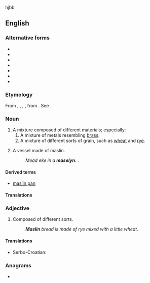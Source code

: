 {{also|măslin}}hjbb

==English==

===Alternative forms===
* {{l|en|maselyn}}
* {{l|en|mashlin}}
* {{l|en|mashlum}}
* {{l|en|mastlin}}
* {{l|en|meslin}}
* {{l|en|mislen}}
* {{l|en|mislin}}

===Etymology===
From {{etyl|ang|en}} {{m|ang|missellane}}, {{m|ang|misceline}}, {{m|ang|miscelin}}, {{m|ang|meslin}}, from {{m|ang|miscellane}}. See {{m|en|miscellane}}.

===Noun===
{{en-noun|~}}

# A mixture composed of different materials; especially:
## A mixture of metals resembling [[brass]].
## A mixture of different sorts of grain, such as [[wheat]] and [[rye]].
# {{lb|en|obsolete}} A vessel made of maslin.
#: ''Mead eke in a '''maselyn'''.'' {{w|Chaucer}}.

====Derived terms====
* [[maslin pan]]

====Translations====
{{trans-top|mixture of different materials}}
{{trans-mid}}
{{trans-bottom}}

===Adjective===
{{en-adj|-}}

# Composed of different sorts.
#: '''''Maslin''' bread is made of rye mixed with a little wheat.''

====Translations====
{{trans-top|composed of different sorts}}
{{trans-mid}}
{{trans-bottom}}

{{checktrans-top}}
* Serbo-Croatian: {{t+|sh|suražica}}
{{trans-mid}}
{{trans-bottom}}

===Anagrams===
* {{anagrams|en|a=ailmns|Limans|Linams|lamins|limans|salmin}}